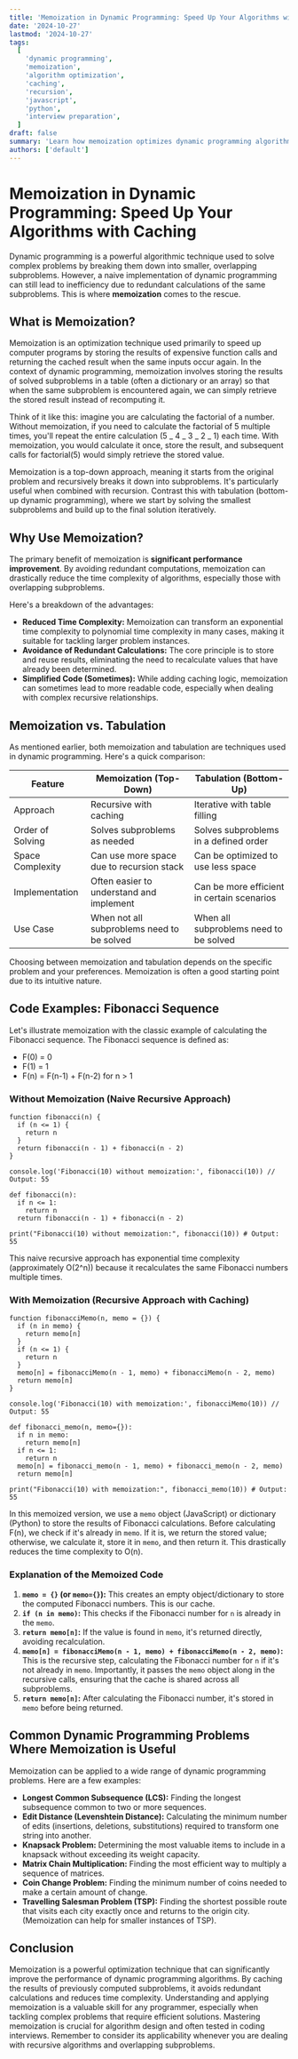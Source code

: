 ```yaml
---
title: 'Memoization in Dynamic Programming: Speed Up Your Algorithms with Caching'
date: '2024-10-27'
lastmod: '2024-10-27'
tags:
  [
    'dynamic programming',
    'memoization',
    'algorithm optimization',
    'caching',
    'recursion',
    'javascript',
    'python',
    'interview preparation',
  ]
draft: false
summary: 'Learn how memoization optimizes dynamic programming algorithms by caching previously computed results, avoiding redundant calculations, and significantly improving performance. Includes code examples in JavaScript and Python.'
authors: ['default']
---
```


# Memoization in Dynamic Programming: Speed Up Your Algorithms with Caching

Dynamic programming is a powerful algorithmic technique used to solve complex problems by breaking them down into smaller, overlapping subproblems. However, a naive implementation of dynamic programming can still lead to inefficiency due to redundant calculations of the same subproblems. This is where **memoization** comes to the rescue.

## What is Memoization?

Memoization is an optimization technique used primarily to speed up computer programs by storing the results of expensive function calls and returning the cached result when the same inputs occur again. In the context of dynamic programming, memoization involves storing the results of solved subproblems in a table (often a dictionary or an array) so that when the same subproblem is encountered again, we can simply retrieve the stored result instead of recomputing it.

Think of it like this: imagine you are calculating the factorial of a number. Without memoization, if you need to calculate the factorial of 5 multiple times, you'll repeat the entire calculation (5 _ 4 _ 3 _ 2 _ 1) each time. With memoization, you would calculate it once, store the result, and subsequent calls for factorial(5) would simply retrieve the stored value.

Memoization is a top-down approach, meaning it starts from the original problem and recursively breaks it down into subproblems. It's particularly useful when combined with recursion. Contrast this with tabulation (bottom-up dynamic programming), where we start by solving the smallest subproblems and build up to the final solution iteratively.

## Why Use Memoization?

The primary benefit of memoization is **significant performance improvement**. By avoiding redundant computations, memoization can drastically reduce the time complexity of algorithms, especially those with overlapping subproblems.

Here's a breakdown of the advantages:

- **Reduced Time Complexity:** Memoization can transform an exponential time complexity to polynomial time complexity in many cases, making it suitable for tackling larger problem instances.
- **Avoidance of Redundant Calculations:** The core principle is to store and reuse results, eliminating the need to recalculate values that have already been determined.
- **Simplified Code (Sometimes):** While adding caching logic, memoization can sometimes lead to more readable code, especially when dealing with complex recursive relationships.

## Memoization vs. Tabulation

As mentioned earlier, both memoization and tabulation are techniques used in dynamic programming. Here's a quick comparison:

| Feature          | Memoization (Top-Down)                     | Tabulation (Bottom-Up)                     |
| ---------------- | ------------------------------------------ | ------------------------------------------ |
| Approach         | Recursive with caching                     | Iterative with table filling               |
| Order of Solving | Solves subproblems as needed               | Solves subproblems in a defined order      |
| Space Complexity | Can use more space due to recursion stack  | Can be optimized to use less space         |
| Implementation   | Often easier to understand and implement   | Can be more efficient in certain scenarios |
| Use Case         | When not all subproblems need to be solved | When all subproblems need to be solved     |

Choosing between memoization and tabulation depends on the specific problem and your preferences. Memoization is often a good starting point due to its intuitive nature.

## Code Examples: Fibonacci Sequence

Let's illustrate memoization with the classic example of calculating the Fibonacci sequence. The Fibonacci sequence is defined as:

- F(0) = 0
- F(1) = 1
- F(n) = F(n-1) + F(n-2) for n > 1

### Without Memoization (Naive Recursive Approach)

```plaintext
function fibonacci(n) {
  if (n <= 1) {
    return n
  }
  return fibonacci(n - 1) + fibonacci(n - 2)
}

console.log('Fibonacci(10) without memoization:', fibonacci(10)) // Output: 55
```

```plaintext
def fibonacci(n):
  if n <= 1:
    return n
  return fibonacci(n - 1) + fibonacci(n - 2)

print("Fibonacci(10) without memoization:", fibonacci(10)) # Output: 55
```

This naive recursive approach has exponential time complexity (approximately O(2^n)) because it recalculates the same Fibonacci numbers multiple times.

### With Memoization (Recursive Approach with Caching)

```plaintext
function fibonacciMemo(n, memo = {}) {
  if (n in memo) {
    return memo[n]
  }
  if (n <= 1) {
    return n
  }
  memo[n] = fibonacciMemo(n - 1, memo) + fibonacciMemo(n - 2, memo)
  return memo[n]
}

console.log('Fibonacci(10) with memoization:', fibonacciMemo(10)) // Output: 55
```

```plaintext
def fibonacci_memo(n, memo={}):
  if n in memo:
    return memo[n]
  if n <= 1:
    return n
  memo[n] = fibonacci_memo(n - 1, memo) + fibonacci_memo(n - 2, memo)
  return memo[n]

print("Fibonacci(10) with memoization:", fibonacci_memo(10)) # Output: 55
```

In this memoized version, we use a `memo` object (JavaScript) or dictionary (Python) to store the results of Fibonacci calculations. Before calculating F(n), we check if it's already in `memo`. If it is, we return the stored value; otherwise, we calculate it, store it in `memo`, and then return it. This drastically reduces the time complexity to O(n).

### Explanation of the Memoized Code

1.  **`memo = {}` (or `memo={}`):** This creates an empty object/dictionary to store the computed Fibonacci numbers. This is our cache.
2.  **`if (n in memo)`:** This checks if the Fibonacci number for `n` is already in the `memo`.
3.  **`return memo[n]`:** If the value is found in `memo`, it's returned directly, avoiding recalculation.
4.  **`memo[n] = fibonacciMemo(n - 1, memo) + fibonacciMemo(n - 2, memo)`:** This is the recursive step, calculating the Fibonacci number for `n` if it's not already in `memo`. Importantly, it passes the `memo` object along in the recursive calls, ensuring that the cache is shared across all subproblems.
5.  **`return memo[n]`:** After calculating the Fibonacci number, it's stored in `memo` before being returned.

## Common Dynamic Programming Problems Where Memoization is Useful

Memoization can be applied to a wide range of dynamic programming problems. Here are a few examples:

- **Longest Common Subsequence (LCS):** Finding the longest subsequence common to two or more sequences.
- **Edit Distance (Levenshtein Distance):** Calculating the minimum number of edits (insertions, deletions, substitutions) required to transform one string into another.
- **Knapsack Problem:** Determining the most valuable items to include in a knapsack without exceeding its weight capacity.
- **Matrix Chain Multiplication:** Finding the most efficient way to multiply a sequence of matrices.
- **Coin Change Problem:** Finding the minimum number of coins needed to make a certain amount of change.
- **Travelling Salesman Problem (TSP):** Finding the shortest possible route that visits each city exactly once and returns to the origin city. (Memoization can help for smaller instances of TSP).

## Conclusion

Memoization is a powerful optimization technique that can significantly improve the performance of dynamic programming algorithms. By caching the results of previously computed subproblems, it avoids redundant calculations and reduces time complexity. Understanding and applying memoization is a valuable skill for any programmer, especially when tackling complex problems that require efficient solutions. Mastering memoization is crucial for algorithm design and often tested in coding interviews. Remember to consider its applicability whenever you are dealing with recursive algorithms and overlapping subproblems.
